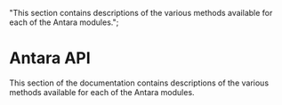   "This section contains descriptions of the various methods available for each of the Antara modules.";

# Antara API

This section of the documentation contains descriptions of the various methods available for each of the Antara modules.
